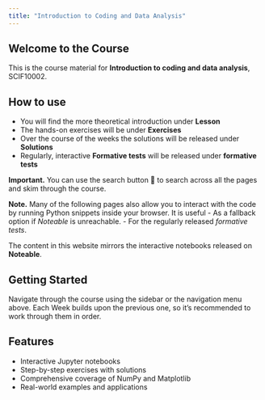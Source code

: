 ```yaml
---
title: "Introduction to Coding and Data Analysis"
---
```


## Welcome to the Course

This is the course material for **Introduction to coding and data analysis**, SCIF10002.

## How to use

- You will find the more theoretical introduction under **Lesson**
- The hands-on exercises will be under **Exercises**
- Over the course of the weeks the solutions will be released under **Solutions**
- Regularly, interactive **Formative tests** will be released under **formative tests**

**Important.** You can use the search button 🔎 to search across all the pages and skim through the course.

**Note.** Many of the following pages also allow you to interact with the code by running Python snippets inside your browser. It is useful 
- As a fallback option if *Noteable* is unreachable.
- For the regularly released *formative tests*.

The content in this website mirrors the interactive notebooks released on **Noteable**.


<!-- ## Course material -->
<!-- 
### Week 07: Introduction to NumPy
Learn the fundamentals of NumPy, Python's powerful numerical computing library.

- [Lecture: Introduction to NumPy](07/lecture_intro_numpy.qmd)
- [Exercises](07/exercises_numpy.qmd)
- [Solutions](07/exercises_numpy_solutions.qmd)

### Week 08: Working with NumPy
Dive deeper into NumPy's capabilities and advanced features.

- [Lecture: Working with NumPy](08/lecture_working_with_numpy.qmd)
- [Exercises](08/exercises_lecture_working_with_numpy.qmd)
- [Solutions](08/exercises_lecture_working_with_numpy_solutions.qmd)

### Week 09: Introduction to Matplotlib
Learn data visualization with Matplotlib.

- [Lecture: Introduction to Matplotlib](09/lecture_intro_matplotlib.qmd)
- [Exercises: Plotting Data from Files](09/exercises_plotting_data_from_file.qmd)
- [Solutions](09/exercises_plotting_data_from_file_solutions.qmd)
- [Fun with Matplotlib Decorations](09/fun_matplotlib_decoration.qmd)

### Week 10: Multidimensional Arrays
Master multidimensional array operations and advanced NumPy techniques.

- [Lecture: Multidimensional Arrays](10/lecture_multidimensionalArrays.qmd)
- [Exercises Part 1](10/exercises_part1.qmd) | [Solutions](10/exercises_part1_solutions.qmd)
- [Exercises Part 2](10/exercises_part2.qmd) | [Solutions](10/exercises_part2_solutions.qmd)

### Week 11: Beyond the Notebook
Advanced topics and practical applications.

- [Lecture: Beyond the Notebook](11/lecture_beyond_the_notebook.qmd)
- [NumPy Riddles](11/exercises_numpy_riddles.qmd) | [Solutions](11/exercises_numpy_riddles_solutions.qmd)
- [Python Riddles](11/exercises_python_riddles.qmd) | [Solutions](11/exercises_python_riddles_solutions.qmd)
- [Example Notebook](11/example.qmd) -->

## Getting Started

Navigate through the course using the sidebar or the navigation menu above. Each Week builds upon the previous one, so it's recommended to work through them in order.

## Features

- Interactive Jupyter notebooks
- Step-by-step exercises with solutions
- Comprehensive coverage of NumPy and Matplotlib
- Real-world examples and applications
